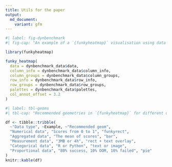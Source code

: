 ```yaml
---
title: Utils for the paper
output:
  md_document:
    variant: gfm
---
```


```r
#| label: fig-dynbenchmark
#| fig-cap: "An example of a `{funkyheatmap}` visualisation using data from a benchmarking study of trajectory inference methods [@comparisonsinglecell_saelens2019]."

library(funkyheatmap)

funky_heatmap(
  data = dynbenchmark_data$data,
  column_info = dynbenchmark_data$column_info,
  column_groups = dynbenchmark_data$column_groups,
  row_info = dynbenchmark_data$row_info,
  row_groups = dynbenchmark_data$row_groups,
  palettes = dynbenchmark_data$palettes,
  col_annot_offset = 3.2
)
```

```r
#| label: tbl-geoms
#| tbl-cap: "Recommended geometries in `{funkyheatmap}` for different data types. The table presents the suggested visualisation methods (geoms) based on the data type of the columns. These recommendations provide a starting point for users to select the most appropriate visual representation for their specific data."

df <- tibble::tribble(
  ~"Data type", ~Example, ~"Recommended geom",
  "Numerical data", "Scores from 0 to 1", "funkyrect",
  "Aggregated data", "The mean of scores", "bar",
  "Measurement data", "3MB or 4h", "rect + text overlay",
  "Categorical data", "R or Python", "text or image",
  "Proportional data", "80% success, 10% OOM, 10% failed", "pie"
)
knitr::kable(df)
```